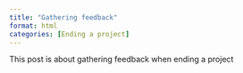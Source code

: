 ```yaml
---
title: "Gathering feedback"
format: html
categories: [Ending a project]
---
```


This post is about gathering feedback when ending a project
